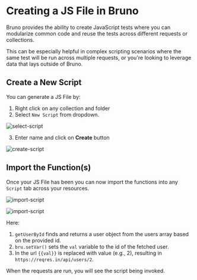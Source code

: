 
# Creating a JS File in Bruno <PremiumBadge />

Bruno provides the ability to create JavaScript tests where you can modularize common code and reuse the tests across different requests or collections.

This can be especially helpful in complex scripting scenarios where the same test will be run across multiple requests, or you're looking to leverage data that lays outside of Bruno.

## Create a New Script

You can generate a JS File by:

1. Right click on any collection and folder
2. Select `New Script` from dropdown.

![select-script](/screenshots/create-js-file/new-script.webp)

3. Enter name and click on **Create** button

![create-script](/screenshots/create-js-file/sample-js.webp)

## Import the Function(s)

Once your JS File has been you can now import the functions into any `Script` tab across your resources.

![import-script](/screenshots/create-js-file/js-file.webp)

![import-script](/screenshots/create-js-file/import-js-file.webp)

Here:

1. `getUserById` finds and returns a user object from the users array based on the provided id.
2. `bru.setVar()` sets the `val` variable to the id of the fetched user.
3. In the url `{{val}}` is replaced with value (e.g., 2), resulting in `https://reqres.in/api/users/2`.

When the requests are run, you will see the script being invoked.
